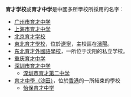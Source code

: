 '''育才学校'''或'''育才中学'''是中國多所學校所採用的名字：
* [[广州市育才中学|广州市育才中学]]
* [[上海市育才中学|上海市育才中学]]
* [[北京育才学校|北京育才学校]]
* [[東北育才學校|東北育才學校]]，位於[[遼寧|遼寧]]，主校區在[[瀋陽|瀋陽]]。
*[[东北育才外國語學校|东北育才外國語學校]]，一所位于沈阳的私立学校。
* [[重庆育才中学|重庆育才中学]]
* [[深圳市育才中学|深圳市育才中学]]
**[[深圳市育才第二中学|深圳市育才第二中学]]
* [[育才中學（沙田）|育才中學（沙田）]]，位於[[香港|香港]]的一所結束的學校
**[[怡保|怡保]][[育才中学|育才中学]]
{{消歧義|CAT=四字教育機構消歧義}}